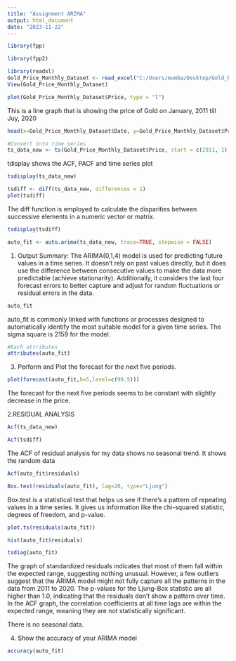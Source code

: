 ---
title: "Assignment ARIMA"
output: html_document
date: "2023-11-22"
---

```{r }

library(fpp)
```
```{r}
library(fpp2)
```
```{r}
library(readxl)
Gold_Price_Monthly_Dataset <- read_excel("C:/Users/mumba/Desktop/Gold_Price_Monthly_Dataset.xls")
View(Gold_Price_Monthly_Dataset)

plot(Gold_Price_Monthly_Dataset$Price, type = "l")
```
This is a line graph that is showing the price of Gold on January, 2011 till Juy, 2020


```{r}
head(x=Gold_Price_Monthly_Dataset$Date, y=Gold_Price_Monthly_Dataset$Price,type="l")
```
```{r}
#Convert into time series
ts_data_new <- ts(Gold_Price_Monthly_Dataset$Price, start = c(2011, 1), frequency = 12)
```

tdisplay shows the ACF, PACF and time series plot

```{r}
tsdisplay(ts_data_new)
```
```{r}
tsdiff <- diff(ts_data_new, differences = 1)
plot(tsdiff)
```

The diff function is employed to calculate the disparities between successive elements in a numeric vector or matrix.

```{r}
tsdisplay(tsdiff)
```
```{r}
auto_fit <- auto.arima(ts_data_new, trace=TRUE, stepwise = FALSE)
```
1. Output Summary:
The ARIMA(0,1,4) model is used for predicting future values in a time series. It doesn't rely on past values directly, but it does use the difference between consecutive values to make the data more predictable (achieve stationarity). Additionally, it considers the last four forecast errors to better capture and adjust for random fluctuations or residual errors in the data.

```{r}
auto_fit
```
auto_fit is commonly linked with functions or processes designed to automatically identify the most suitable model for a given time series. The sigma square is 2159 for the model.

```{r}
#Each attributes
attributes(auto_fit)

```
3. Perform and Plot the forecast for the next five periods.

```{r}
plot(forecast(auto_fit,h=5,level=c(99.5)))
```

The forecast for the next five periods seems to be constant with slightly decrease in the price.

2.RESIDUAL ANALYSIS

```{r}
Acf(ts_data_new)
```
```{r}
Acf(tsdiff)
```
The ACF of residual analysis for my data shows no seasonal trend. It shows the random data

```{r}
Acf(auto_fit$residuals)
```
```{r}
Box.test(residuals(auto_fit), lag=20, type="Ljung")
```
Box.test is a statistical test that helps us see if there's a pattern of repeating values in a time series. It gives us information like the chi-squared statistic, degrees of freedom, and p-value.

```{r}
plot.ts(residuals(auto_fit))
```
```{r}
hist(auto_fit$residuals)
```
```{r}
tsdiag(auto_fit)
```
The graph of standardized residuals indicates that most of them fall within the expected range, suggesting nothing unusual. However, a few outliers suggest that the ARIMA model might not fully capture all the patterns in the data from 2011 to 2020. The p-values for the Ljung-Box statistic are all higher than 1.0, indicating that the residuals don't show a pattern over time. In the ACF graph, the correlation coefficients at all time lags are within the expected range, meaning they are not statistically significant.


There is no seasonal data.

4. Show the accuracy of your ARIMA model
```{r}
accuracy(auto_fit)
```


